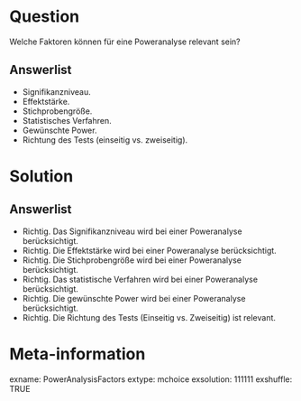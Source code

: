 Question 
======== 

Welche Faktoren können für eine Poweranalyse relevant sein? 

Answerlist
----------

* Signifikanzniveau.
* Effektstärke.
* Stichprobengröße.
* Statistisches Verfahren.
* Gewünschte Power.
* Richtung des Tests (einseitig vs. zweiseitig).

Solution
========

Answerlist
----------

* Richtig. Das Signifikanzniveau wird bei einer Poweranalyse berücksichtigt.
* Richtig. Die Effektstärke wird bei einer Poweranalyse berücksichtigt.
* Richtig. Die Stichprobengröße wird bei einer Poweranalyse berücksichtigt.
* Richtig. Das statistische Verfahren wird bei einer Poweranalyse berücksichtigt.
* Richtig. Die gewünschte Power wird bei einer Poweranalyse berücksichtigt.
* Richtig. Die Richtung des Tests (Einseitig vs. Zweiseitig) ist relevant.

Meta-information
================
exname: PowerAnalysisFactors
extype: mchoice
exsolution: 111111
exshuffle: TRUE
